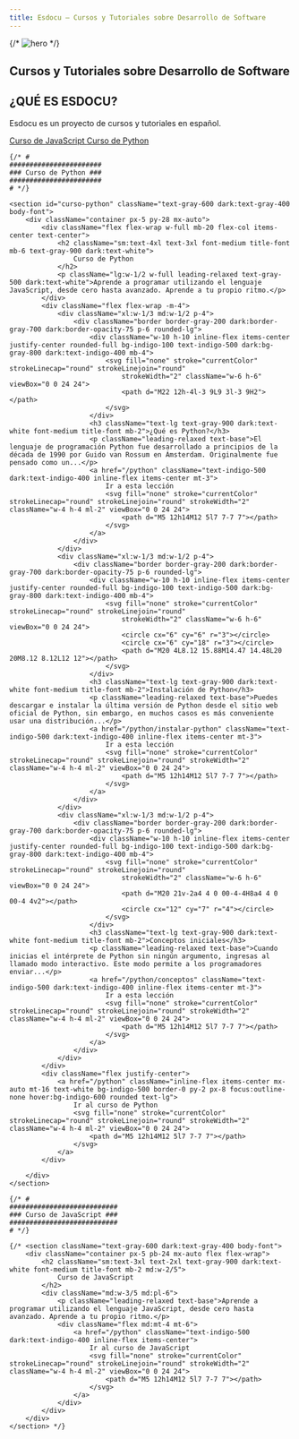 ```yaml
---
title: Esdocu – Cursos y Tutoriales sobre Desarrollo de Software
---
```

<div className="home-content">
    <section className="text-gray-600 dark:text-gray-400 body-font">
        <div className="container mx-auto flex px-5 py-24 items-center justify-center flex-col">
            {/* <img className="lg:w-2/6 md:w-3/6 w-5/6 mb-10 object-cover object-center rounded" alt="hero" src="https://dummyimage.com/720x600"/> */}
            <div className="text-center lg:w-2/3 w-full">
                <h1 className="title-font sm:text-4xl text-3xl mb-6 font-medium text-gray-900 dark:text-white">Cursos y Tutoriales sobre Desarrollo de Software</h1>
                <h2 className="text-xs text-indigo-500 tracking-widest font-medium title-font mb-2">
                    ¿QUÉ ES ESDOCU?
                </h2>
                <p className="mb-8 leading-relaxed">Esdocu es un proyecto de cursos y tutoriales en español.</p>
                <div className="flex justify-center">
                    <a href="/javascript" className="inline-flex text-white bg-indigo-500 border-0 py-2 px-6 focus:outline-none hover:bg-indigo-600 rounded text-lg">
                        Curso de JavaScript
                    </a>
                    <a href="/python" className="ml-4 inline-flex text-gray-700 dark:text-gray-400 bg-gray-100 dark:bg-gray-800 border-0 py-2 px-6 focus:outline-none dark:hover:text-white hover:bg-gray-200 dark:hover:bg-gray-700 rounded text-lg">
                        Curso de Python
                    </a>
                </div>
            </div>
        </div>
    </section>

    {/* #
    #######################
    ### Curso de Python ###
    #######################
    # */}

    <section id="curso-python" className="text-gray-600 dark:text-gray-400 body-font">
        <div className="container px-5 py-28 mx-auto">
            <div className="flex flex-wrap w-full mb-20 flex-col items-center text-center">
                <h2 className="sm:text-4xl text-3xl font-medium title-font mb-6 text-gray-900 dark:text-white">
                    Curso de Python
                </h2>
                <p className="lg:w-1/2 w-full leading-relaxed text-gray-500 dark:text-white">Aprende a programar utilizando el lenguaje JavaScript, desde cero hasta avanzado. Aprende a tu propio ritmo.</p>
            </div>
            <div className="flex flex-wrap -m-4">
                <div className="xl:w-1/3 md:w-1/2 p-4">
                    <div className="border border-gray-200 dark:border-gray-700 dark:border-opacity-75 p-6 rounded-lg">
                        <div className="w-10 h-10 inline-flex items-center justify-center rounded-full bg-indigo-100 text-indigo-500 dark:bg-gray-800 dark:text-indigo-400 mb-4">
                            <svg fill="none" stroke="currentColor" strokeLinecap="round" strokeLinejoin="round"
                                strokeWidth="2" className="w-6 h-6" viewBox="0 0 24 24">
                                <path d="M22 12h-4l-3 9L9 3l-3 9H2"></path>
                            </svg>
                        </div>
                        <h3 className="text-lg text-gray-900 dark:text-white font-medium title-font mb-2">¿Qué es Python?</h3>
                        <p className="leading-relaxed text-base">El lenguaje de programación Python fue desarrollado a principios de la década de 1990 por Guido van Rossum en Ámsterdam. Originalmente fue pensado como un...</p>
                        <a href="/python" className="text-indigo-500 dark:text-indigo-400 inline-flex items-center mt-3">
                            Ir a esta lección
                            <svg fill="none" stroke="currentColor" strokeLinecap="round" strokeLinejoin="round" strokeWidth="2" className="w-4 h-4 ml-2" viewBox="0 0 24 24">
                                <path d="M5 12h14M12 5l7 7-7 7"></path>
                            </svg>
                        </a>
                    </div>
                </div>
                <div className="xl:w-1/3 md:w-1/2 p-4">
                    <div className="border border-gray-200 dark:border-gray-700 dark:border-opacity-75 p-6 rounded-lg">
                        <div className="w-10 h-10 inline-flex items-center justify-center rounded-full bg-indigo-100 text-indigo-500 dark:bg-gray-800 dark:text-indigo-400 mb-4">
                            <svg fill="none" stroke="currentColor" strokeLinecap="round" strokeLinejoin="round"
                                strokeWidth="2" className="w-6 h-6" viewBox="0 0 24 24">
                                <circle cx="6" cy="6" r="3"></circle>
                                <circle cx="6" cy="18" r="3"></circle>
                                <path d="M20 4L8.12 15.88M14.47 14.48L20 20M8.12 8.12L12 12"></path>
                            </svg>
                        </div>
                        <h3 className="text-lg text-gray-900 dark:text-white font-medium title-font mb-2">Instalación de Python</h3>
                        <p className="leading-relaxed text-base">Puedes descargar e instalar la última versión de Python desde el sitio web oficial de Python, sin embargo, en muchos casos es más conveniente usar una distribución...</p>
                        <a href="/python/instalar-python" className="text-indigo-500 dark:text-indigo-400 inline-flex items-center mt-3">
                            Ir a esta lección
                            <svg fill="none" stroke="currentColor" strokeLinecap="round" strokeLinejoin="round" strokeWidth="2" className="w-4 h-4 ml-2" viewBox="0 0 24 24">
                                <path d="M5 12h14M12 5l7 7-7 7"></path>
                            </svg>
                        </a>
                    </div>
                </div>
                <div className="xl:w-1/3 md:w-1/2 p-4">
                    <div className="border border-gray-200 dark:border-gray-700 dark:border-opacity-75 p-6 rounded-lg">
                        <div className="w-10 h-10 inline-flex items-center justify-center rounded-full bg-indigo-100 text-indigo-500 dark:bg-gray-800 dark:text-indigo-400 mb-4">
                            <svg fill="none" stroke="currentColor" strokeLinecap="round" strokeLinejoin="round"
                                strokeWidth="2" className="w-6 h-6" viewBox="0 0 24 24">
                                <path d="M20 21v-2a4 4 0 00-4-4H8a4 4 0 00-4 4v2"></path>
                                <circle cx="12" cy="7" r="4"></circle>
                            </svg>
                        </div>
                        <h3 className="text-lg text-gray-900 dark:text-white font-medium title-font mb-2">Conceptos iniciales</h3>
                        <p className="leading-relaxed text-base">Cuando inicias el intérprete de Python sin ningún argumento, ingresas al llamado modo interactivo. Este modo permite a los programadores enviar...</p>
                        <a href="/python/conceptos" className="text-indigo-500 dark:text-indigo-400 inline-flex items-center mt-3">
                            Ir a esta lección
                            <svg fill="none" stroke="currentColor" strokeLinecap="round" strokeLinejoin="round" strokeWidth="2" className="w-4 h-4 ml-2" viewBox="0 0 24 24">
                                <path d="M5 12h14M12 5l7 7-7 7"></path>
                            </svg>
                        </a>
                    </div>
                </div>
            </div>
            <div className="flex justify-center">
                <a href="/python" className="inline-flex items-center mx-auto mt-16 text-white bg-indigo-500 border-0 py-2 px-8 focus:outline-none hover:bg-indigo-600 rounded text-lg">
                    Ir al curso de Python
                    <svg fill="none" stroke="currentColor" strokeLinecap="round" strokeLinejoin="round" strokeWidth="2" className="w-4 h-4 ml-2" viewBox="0 0 24 24">
                        <path d="M5 12h14M12 5l7 7-7 7"></path>
                    </svg>
                </a>
            </div>

        </div>
    </section>

    {/* #
    ###########################
    ### Curso de JavaScript ###
    ###########################
    # */}

    {/* <section className="text-gray-600 dark:text-gray-400 body-font">
        <div className="container px-5 pb-24 mx-auto flex flex-wrap">
            <h2 className="sm:text-3xl text-2xl text-gray-900 dark:text-white font-medium title-font mb-2 md:w-2/5">
                Curso de JavaScript
            </h2>
            <div className="md:w-3/5 md:pl-6">
                <p className="leading-relaxed text-base">Aprende a programar utilizando el lenguaje JavaScript, desde cero hasta avanzado. Aprende a tu propio ritmo.</p>
                <div className="flex md:mt-4 mt-6">
                    <a href="/python" className="text-indigo-500 dark:text-indigo-400 inline-flex items-center">
                        Ir al curso de JavaScript
                        <svg fill="none" stroke="currentColor" strokeLinecap="round" strokeLinejoin="round" strokeWidth="2" className="w-4 h-4 ml-2" viewBox="0 0 24 24">
                            <path d="M5 12h14M12 5l7 7-7 7"></path>
                        </svg>
                    </a>
                </div>
            </div>
        </div>
    </section> */}


</div>
